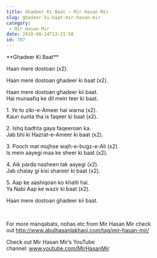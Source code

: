 ```yaml
---
title: Ghadeer Ki Baat – Mir Hasan Mir
slug: ghadeer-ki-baat-mir-hasan-mir
category:
 - Mir Hasan Mir
date: 2018-08-24T13:21:58
id: 707
---
```


<p>**Ghadeer Ki Baat**</p>
<p>Haan mere dostoan (x2).</p>
<p>Haan mere dostoan ghadeer ki baat (x2).</p>
<p>Haan mere dostoan ghadeer kii baat.<br />
Hai munaafiq ke dil mein teer ki baat.</p>
<p>1. Ye to zikr-e-Ameer hai warna (x2).<br />
Kaun sunta tha is faqeer ki baat (x2).</p>
<p>2. Ishq badhta gaya faqeeroan ka.<br />
Jab bhi ki Hazrat-e-Ameer ki baat (x2).</p>
<p>3. Pooch mat mujhse wajh-e-bugz-e-Ali (x2).<br />
Is mein aayegi maa ke sheer ki baat (x2).</p>
<p>4. Aik parda nasheen tak aayegi (x2).<br />
Jab chalay gi kisi shareer ki baat (x2).</p>
<p>5. Aap ke aashiqoan ko khalti hai.<br />
Ya Nabi Aap ke wazir ki baat (x2).</p>
<p>Haan mere dostoan ghadeer kii baat.</p>
<p> </p>
<p>For more manqabats, nohas etc from Mir Hasan Mir check out <a href="http://www.abulhasanlakhani.com/tag/mir-hasan-mir/">http://www.abulhasanlakhani.com/tag/mir-hasan-mir/</a></p>
<p>Check out Mir Hasan Mir’s YouTube channel: <a href="http://www.youtube.com/MirHasanMir">www.youtube.com/MirHasanMir</a></p>